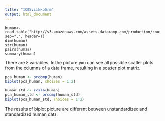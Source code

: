 ```yaml
---
title: "IODSviikko5rm"
output: html_document
---
```


```{}
human<- read.table("http://s3.amazonaws.com/assets.datacamp.com/production/course_2218/datasets/human2.txt", sep=",", header=T)
dim(human)
str(human)
pairs(human)
summary(human)
```
There are 8 variables. In the picture you can see all possible scatter plots from the columns of a data frame, resulting in a scatter plot matrix.

```r
pca_human <- prcomp(human)
biplot(pca_human, choices = 1:2)

human_std <- scale(human)
pca_human_std <- prcomp(human_std)
biplot(pca_human_std, choices = 1:2)

```

  The results of biplot picture are different between unstandardized and standardized human data.
